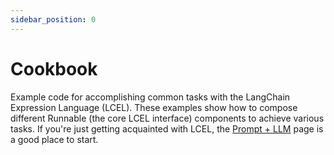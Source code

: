 ```yaml
---
sidebar_position: 0
---
```


# Cookbook


Example code for accomplishing common tasks with the LangChain Expression Language (LCEL). These examples show how to compose different Runnable (the core LCEL interface) components to achieve various tasks. If you're just getting acquainted with LCEL, the [Prompt + LLM](/docs/expression_language/cookbook/prompt_llm_parser) page is a good place to start.

<DocCardList />
